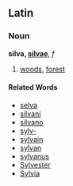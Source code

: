 ==Latin==
===Noun===
'''silva, [[Wiktionary Appendix:Latin first declension|silvae]]''', ''f''

#[[wood]]s, [[forest]]
====Related Words====
*[[selva]]
*[[silvani]]
*[[silvano]]
*[[sylv-]]
*[[sylvain]]
*[[sylvan]]
*[[sylvanus]]
*[[Sylvester]]
*[[Sylvia]]